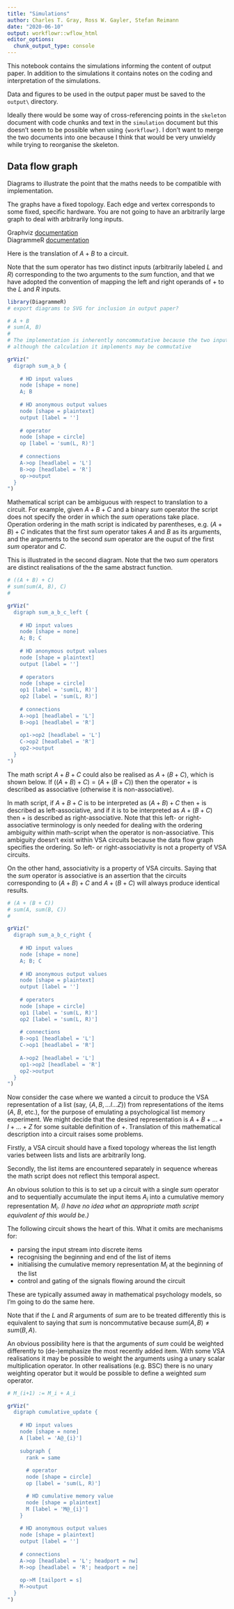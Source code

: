 ```yaml
---
title: "Simulations"
author: Charles T. Gray, Ross W. Gayler, Stefan Reimann
date: "2020-06-10"
output: workflowr::wflow_html
editor_options:
  chunk_output_type: console
---
```


This notebook contains the simulations
informing the content of output paper.
In addition to the simulations
it contains notes on the coding and interpretation of the simulations.

Data and figures to be used in the output paper
must be saved to the `output\` directory.

Ideally there would be some way of cross-referencing points in the `skeleton` document
with code chunks and text in the `simulation` document
but this doesn't seem to be possible when using `{workflowr}`.
I don't want to merge the two documents into one
because I think that would be very unwieldy
while trying to reorganise the skeleton.


## Data flow graph

Diagrams to illustrate the point that the maths needs to be compatible with implementation.

The graphs have a fixed topology.
Each edge and vertex corresponds to some fixed, specific hardware.
You are not going to have an arbitrarily large graph to deal with arbitrarily long inputs.

Graphviz [documentation](https://graphviz.org/documentation/)  
DiagrammeR [documentation](https://rich-iannone.github.io/DiagrammeR/docs.html)

Here is the translation of $A + B$ to a circuit.

Note that the sum operator has two distinct inputs (arbitrarily labeled $L$ and $R$)
corresponding to the two arguments to the $sum$ function,
and that we have adopted the convention of mapping the left and right operands of $+$ 
to the $L$ and $R$ inputs.

```r
library(DiagrammeR)
# export diagrams to SVG for inclusion in output paper?

# A + B
# sum(A, B)
#
# The implementation is inherently noncommutative because the two inputs are distinct
# although the calculation it implements may be commutative

grViz("
  digraph sum_a_b {
    
    # HD input values
    node [shape = none]
    A; B
    
    # HD anonymous output values
    node [shape = plaintext]
    output [label = '']
    
    # operator
    node [shape = circle]
    op [label = 'sum(L, R)']
    
    # connections
    A->op [headlabel = 'L']
    B->op [headlabel = 'R']
    op->output
  }
")
```

Mathematical script can be ambiguous with respect to translation to a circuit.
For example, given $A + B + C$ and a binary $sum$ operator
the script does not specify the order in which the $sum$ operations take place.
Operation ordering in the math script is indicated by parentheses, e.g. $(A + B) + C$
indicates that the first $sum$ operator takes $A$ and $B$ as its arguments,
and the arguments to the second $sum$ operator are the ouput of the first  $sum$ operator and $C$.

This is illustrated in the second diagram.
Note that the two $sum$ operators are distinct realisations of the the same abstract function.

```r

# ((A + B) + C)
# sum(sum(A, B), C)
#

grViz("
  digraph sum_a_b_c_left {
    
    # HD input values
    node [shape = none]
    A; B; C
    
    # HD anonymous output values
    node [shape = plaintext]
    output [label = '']
    
    # operators
    node [shape = circle]
    op1 [label = 'sum(L, R)']
    op2 [label = 'sum(L, R)']
    
    # connections
    A->op1 [headlabel = 'L']
    B->op1 [headlabel = 'R']
    
    op1->op2 [headlabel = 'L']
    C->op2 [headlabel = 'R']
    op2->output
  }
")
```

The math script $A + B + C$ could also be realised as $A + (B + C)$, which is shown below.
If $((A + B) + C) = (A + (B + C))$ then the operator $+$ is described as associative (otherwise it is non-associative).

In math script, if $A + B + C$ is to be interpreted as $(A + B) + C$ then $+$ is described as left-associative,
and if it is to be interpreted as $A + (B + C)$ then $+$ is described as right-associative.
Note that this left- or right-associative terminology is only needed 
for dealing with the ordering ambiguity within math-script when the operator is non-associative.
This ambiguity doesn't exist within VSA circuits
because the data flow graph specifies the ordering.
So left- or right-associativity is not a property of VSA circuits. 

On the other hand, associativity is a property of VSA circuits.
Saying that the $sum$ operator is associative
is an assertion that the circuits corresponding to $(A + B) + C$ and $A + (B + C)$
will always produce identical results.

```r

# (A + (B + C))
# sum(A, sum(B, C))
#

grViz("
  digraph sum_a_b_c_right {
    
    # HD input values
    node [shape = none]
    A; B; C
    
    # HD anonymous output values
    node [shape = plaintext]
    output [label = '']
    
    # operators
    node [shape = circle]
    op1 [label = 'sum(L, R)']
    op2 [label = 'sum(L, R)']
    
    # connections
    B->op1 [headlabel = 'L']
    C->op1 [headlabel = 'R']
    
    A->op2 [headlabel = 'L']
    op1->op2 [headlabel = 'R']
    op2->output
  }
")
```

Now consider the case where we wanted a circuit to produce the VSA representation of a list 
(say, $\{A, B, ... I ... Z\}$) from representations of the items ($A$, $B$, etc.),
for the purpose of emulating a psychological list memory experiment.
We might decide that the desired representation is $A + B + ... + I + ... + Z$ for some suitable definition of $+$.
Translation of this mathematical description into a circuit raises some problems.

Firstly, a VSA circuit should have a fixed topology whereas the list length varies between lists
and lists are arbitrarily long.

Secondly, the list items are encountered separately in sequence
whereas the math script does not reflect this temporal aspect.

An obvious solution to this is to set up a circuit with a single $sum$ operator
and to sequentially accumulate the input items $A_i$
into a cumulative memory representation $M_i$.
*(I have no idea what an appropriate math script equivalent of this would be.)*

The following circuit shows the heart of this.
What it omits are mechanisms for:

* parsing the input stream into discrete items
* recognising the beginning and end of the list of items
* initialising the cumulative memory representation $M_i$ at the beginning of the list
* control and gating of the signals flowing around the circuit

These are typically assumed away in mathematical psychology models,
so I'm going to do the same here.

Note that if the $L$ and $R$ arguments of $sum$ are to be treated differently
this is equivalent to saying that $sum$ is noncommutative because $sum(A, B) \ne sum(B, A)$.

An obvious possibility here is that the arguments of $sum$ could be weighted differently to (de-)emphasize the most recently added item.
With some VSA realisations it may be possible to weight the arguments using a unary scalar multiplication operator.
In other realisations (e.g. BSC) there is no unary weighting operator
but it would be possible to define a weighted $sum$ operator.

```r

# M_(i+1) := M_i + A_i

grViz("
  digraph cumulative_update {
  
    # HD input values
    node [shape = none]
    A [label = 'A@_{i}']
    
    subgraph {
      rank = same
    
      # operator
      node [shape = circle]
      op [label = 'sum(L, R)']

      # HD cumulative memory value
      node [shape = plaintext]
      M [label = 'M@_{i}']
    }
  
    # HD anonymous output values
    node [shape = plaintext]
    output [label = '']
    
    # connections
    A->op [headlabel = 'L'; headport = nw]
    M->op [headlabel = 'R'; headport = ne]
    
    op->M [tailport = s]
    M->output
  }
")
```



